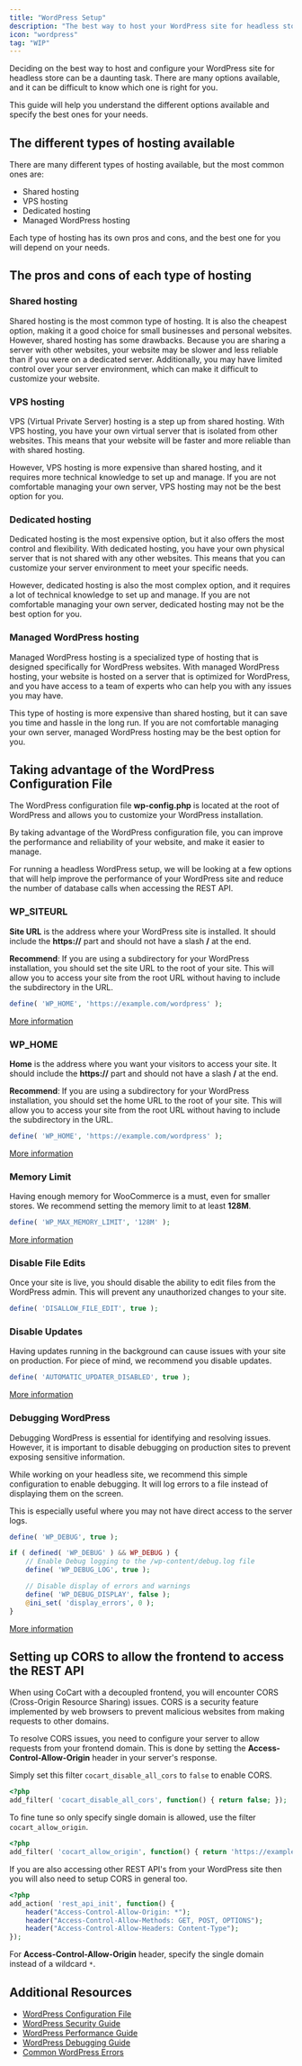 ```yaml
---
title: "WordPress Setup"
description: "The best way to host your WordPress site for headless store."
icon: "wordpress"
tag: "WIP"
---
```


Deciding on the best way to host and configure your WordPress site for headless store can be a daunting task. There are many options available, and it can be difficult to know which one is right for you.

This guide will help you understand the different options available and specify the best ones for your needs.

## The different types of hosting available

There are many different types of hosting available, but the most common ones are:
- Shared hosting
- VPS hosting
- Dedicated hosting
- Managed WordPress hosting

Each type of hosting has its own pros and cons, and the best one for you will depend on your needs.

## The pros and cons of each type of hosting

### Shared hosting

Shared hosting is the most common type of hosting. It is also the cheapest option, making it a good choice for small businesses and personal websites.
However, shared hosting has some drawbacks. Because you are sharing a server with other websites, your website may be slower and less reliable than if you were on a dedicated server. Additionally, you may have limited control over your server environment, which can make it difficult to customize your website.

### VPS hosting

VPS (Virtual Private Server) hosting is a step up from shared hosting. With VPS hosting, you have your own virtual server that is isolated from other websites. This means that your website will be faster and more reliable than with shared hosting.

However, VPS hosting is more expensive than shared hosting, and it requires more technical knowledge to set up and manage. If you are not comfortable managing your own server, VPS hosting may not be the best option for you.

### Dedicated hosting

Dedicated hosting is the most expensive option, but it also offers the most control and flexibility. With dedicated hosting, you have your own physical server that is not shared with any other websites. This means that you can customize your server environment to meet your specific needs.

However, dedicated hosting is also the most complex option, and it requires a lot of technical knowledge to set up and manage. If you are not comfortable managing your own server, dedicated hosting may not be the best option for you.

### Managed WordPress hosting

Managed WordPress hosting is a specialized type of hosting that is designed specifically for WordPress websites. With managed WordPress hosting, your website is hosted on a server that is optimized for WordPress, and you have access to a team of experts who can help you with any issues you may have.

This type of hosting is more expensive than shared hosting, but it can save you time and hassle in the long run. If you are not comfortable managing your own server, managed WordPress hosting may be the best option for you.

## Taking advantage of the WordPress Configuration File

The WordPress configuration file **wp-config.php** is located at the root of WordPress and allows you to customize your WordPress installation.

By taking advantage of the WordPress configuration file, you can improve the performance and reliability of your website, and make it easier to manage.

For running a headless WordPress setup, we will be looking at a few options that will help improve the performance of your WordPress site and reduce the number of database calls when accessing the REST API.

### WP_SITEURL

**Site URL** is the address where your WordPress site is installed. It should include the **https://** part and should not have a slash **/** at the end.

**Recommend**: If you are using a subdirectory for your WordPress installation, you should set the site URL to the root of your site. This will allow you to access your site from the root URL without having to include the subdirectory in the URL.

```php
define( 'WP_HOME', 'https://example.com/wordpress' );
```

[More information](https://developer.wordpress.org/advanced-administration/wordpress/wp-config/#wp-siteurl)

### WP_HOME

**Home** is the address where you want your visitors to access your site. It should include the **https://** part and should not have a slash **/** at the end.

**Recommend**: If you are using a subdirectory for your WordPress installation, you should set the home URL to the root of your site. This will allow you to access your site from the root URL without having to include the subdirectory in the URL.

```php
define( 'WP_HOME', 'https://example.com/wordpress' );
```

[More information](https://developer.wordpress.org/advanced-administration/wordpress/wp-config/#blog-address-url)

### Memory Limit

Having enough memory for WooCommerce is a must, even for smaller stores. We recommend setting the memory limit to at least **128M**.

```php
define( 'WP_MAX_MEMORY_LIMIT', '128M' );
```

[More information](https://developer.wordpress.org/advanced-administration/wordpress/wp-config/#increasing-memory-allocated-to-php)

### Disable File Edits

Once your site is live, you should disable the ability to edit files from the WordPress admin. This will prevent any unauthorized changes to your site.

```php
define( 'DISALLOW_FILE_EDIT', true );
```

### Disable Updates

Having updates running in the background can cause issues with your site on production. For piece of mind, we recommend you disable updates.

```php
define( 'AUTOMATIC_UPDATER_DISABLED', true );
```

[More information](https://developer.wordpress.org/advanced-administration/wordpress/wp-config/#disable-plugin-and-theme-update-and-installation)

### Debugging WordPress

Debugging WordPress is essential for identifying and resolving issues. However, it is important to disable debugging on production sites to prevent exposing sensitive information.

While working on your headless site, we recommend this simple configuration to enable debugging. It will log errors to a file instead of displaying them on the screen.

This is especially useful where you may not have direct access to the server logs.

```php
define( 'WP_DEBUG', true );

if ( defined( 'WP_DEBUG' ) && WP_DEBUG ) {
	// Enable Debug logging to the /wp-content/debug.log file
	define( 'WP_DEBUG_LOG', true );

	// Disable display of errors and warnings
	define( 'WP_DEBUG_DISPLAY', false );
	@ini_set( 'display_errors', 0 );
}
```

[More information](https://developer.wordpress.org/advanced-administration/wordpress/wp-config/#wp-debug)


## Setting up CORS to allow the frontend to access the REST API

When using CoCart with a decoupled frontend, you will encounter CORS (Cross-Origin Resource Sharing) issues. CORS is a security feature implemented by web browsers to prevent malicious websites from making requests to other domains.

To resolve CORS issues, you need to configure your server to allow requests from your frontend domain. This is done by setting the **Access-Control-Allow-Origin** header in your server's response.

Simply set this filter `cocart_disable_all_cors` to `false` to enable CORS.

```php
<?php
add_filter( 'cocart_disable_all_cors', function() { return false; });
```

To fine tune so only specify single domain is allowed, use the filter `cocart_allow_origin`.

```php
<?php
add_filter( 'cocart_allow_origin', function() { return 'https://example-store.com'; });
```

If you are also accessing other REST API's from your WordPress site then you will also need to setup CORS in general too.

```php
<?php
add_action( 'rest_api_init', function() {
    header("Access-Control-Allow-Origin: *");
    header("Access-Control-Allow-Methods: GET, POST, OPTIONS");
    header("Access-Control-Allow-Headers: Content-Type");
});
```

For **Access-Control-Allow-Origin** header, specify the single domain instead of a wildcard `*`.

## Additional Resources
- [WordPress Configuration File](https://developer.wordpress.org/advanced-administration/wordpress/wp-config/)
- [WordPress Security Guide](https://developer.wordpress.org/advanced-administration/security/hardening/)
- [WordPress Performance Guide](https://developer.wordpress.org/advanced-administration/performance/optimization/)
- [WordPress Debugging Guide](https://developer.wordpress.org/advanced-administration/debug/debug-wordpress/)
- [Common WordPress Errors](https://developer.wordpress.org/advanced-administration/wordpress/common-errors/)